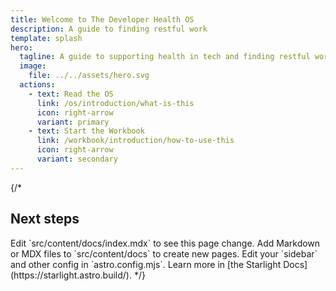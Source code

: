 ```yaml
---
title: Welcome to The Developer Health OS
description: A guide to finding restful work
template: splash
hero:
  tagline: A guide to supporting health in tech and finding restful work
  image:
    file: ../../assets/hero.svg
  actions:
    - text: Read the OS
      link: /os/introduction/what-is-this
      icon: right-arrow
      variant: primary
    - text: Start the Workbook
      link: /workbook/introduction/how-to-use-this
      icon: right-arrow
      variant: secondary
---
```

{/*

## Next steps


<CardGrid stagger>
	<Card title="Update content" icon="pencil">
		Edit `src/content/docs/index.mdx` to see this page change.
	</Card>
	<Card title="Add new content" icon="add-document">
		Add Markdown or MDX files to `src/content/docs` to create new pages.
	</Card>
	<Card title="Configure your site" icon="setting">
		Edit your `sidebar` and other config in `astro.config.mjs`.
	</Card>
	<Card title="Read the docs" icon="open-book">
		Learn more in [the Starlight Docs](https://starlight.astro.build/).
	</Card>
</CardGrid> */}
